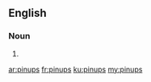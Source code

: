 {{also|pin-ups}}
==English==

===Noun===
{{head|en|noun plural form}}

# {{plural of|pinup|lang=en}}

[[ar:pinups]]
[[fr:pinups]]
[[ku:pinups]]
[[my:pinups]]